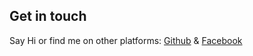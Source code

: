 ## Get in touch

Say Hi or find me on other platforms: [Github](https://github.com/Rehankhalil462) & [Facebook](https://www.facebook.com/profile.php?id=100005126296510)
